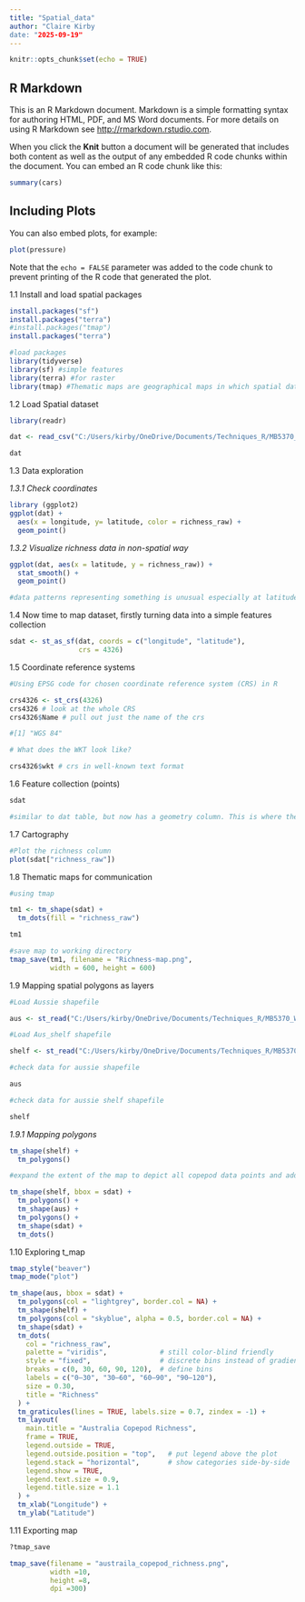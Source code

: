 ```yaml
---
title: "Spatial_data"
author: "Claire Kirby
date: "2025-09-19"
---
```


```r
knitr::opts_chunk$set(echo = TRUE)
```

## R Markdown

This is an R Markdown document. Markdown is a simple formatting syntax for authoring HTML, PDF, and MS Word documents. For more details on using R Markdown see <http://rmarkdown.rstudio.com>.

When you click the **Knit** button a document will be generated that includes both content as well as the output of any embedded R code chunks within the document. You can embed an R code chunk like this:

```r
summary(cars)
```

## Including Plots

You can also embed plots, for example:

```r
plot(pressure)
```

Note that the `echo = FALSE` parameter was added to the code chunk to prevent printing of the R code that generated the plot.

1.1 Install and load spatial packages
```r
install.packages("sf")
install.packages("terra")
#install.packages("tmap")
install.packages("terra")

#load packages
library(tidyverse)
library(sf) #simple features
library(terra) #for raster
library(tmap) #Thematic maps are geographical maps in which spatial data distributions are visualized
```
1.2 Load Spatial dataset
```r
library(readr)

dat <- read_csv("C:/Users/kirby/OneDrive/Documents/Techniques_R/MB5370_Workbook_Kirby/data_analysis2/MB5370_M4_WB/data-for-course/copepods_raw.csv")

dat
```
1.3 Data exploration

*1.3.1 Check coordinates*
```r
library (ggplot2)
ggplot(dat) +
  aes(x = longitude, y= latitude, color = richness_raw) +
  geom_point()
```

*1.3.2 Visualize richness data in non-spatial way*
```r
ggplot(dat, aes(x = latitude, y = richness_raw)) + 
  stat_smooth() + 
  geom_point()

#data patterns representing something is unusual especially at latitude-40?

```

1.4 Now time to map dataset, firstly turning data into a simple features collection
```r
sdat <- st_as_sf(dat, coords = c("longitude", "latitude"), 
                 crs = 4326)

```

1.5 Coordinate reference systems
```r
#Using EPSG code for chosen coordinate reference system (CRS) in R

crs4326 <- st_crs(4326)
crs4326 # look at the whole CRS
crs4326$Name # pull out just the name of the crs

#[1] "WGS 84"
```
```r
# What does the WKT look like?

crs4326$wkt # crs in well-known text format
```
1.6 Feature collection (points)
```r
sdat

#similar to dat table, but now has a geometry column. This is where the coordinates are stored.
```

1.7 Cartography
```r
#Plot the richness column
plot(sdat["richness_raw"])

```

1.8 Thematic maps for communication
```r
#using tmap

tm1 <- tm_shape(sdat) + 
  tm_dots(fill = "richness_raw")

tm1
```

```r
#save map to working directory
tmap_save(tm1, filename = "Richness-map.png", 
          width = 600, height = 600)
```

1.9 Mapping spatial polygons as layers
```r
#Load Aussie shapefile

aus <- st_read("C:/Users/kirby/OneDrive/Documents/Techniques_R/MB5370_Workbook_Kirby/data_analysis2/MB5370_M4_WB/data-for-course/spatial-data/Aussie/Aussie.shp")

```
```r
#Load Aus_shelf shapefile

shelf <- st_read("C:/Users/kirby/OneDrive/Documents/Techniques_R/MB5370_Workbook_Kirby/data_analysis2/MB5370_M4_WB/data-for-course/spatial-data/aus_shelf/aus_shelf.shp")


```
```r
#check data for aussie shapefile

aus
```
```r
#check data for aussie shelf shapefile

shelf
```
*1.9.1 Mapping polygons*
```r
tm_shape(shelf) + 
  tm_polygons()
```
```r
#expand the extent of the map to depict all copepod data points and add aus shapefile in the form of points 

tm_shape(shelf, bbox = sdat) + 
  tm_polygons() +
  tm_shape(aus) + 
  tm_polygons() + 
  tm_shape(sdat) + 
  tm_dots()
```

1.10 Exploring t_map
```r
tmap_style("beaver")
tmap_mode("plot")

tm_shape(aus, bbox = sdat) +
  tm_polygons(col = "lightgrey", border.col = NA) +
  tm_shape(shelf) +
  tm_polygons(col = "skyblue", alpha = 0.5, border.col = NA) +
  tm_shape(sdat) +
  tm_dots(
    col = "richness_raw",
    palette = "viridis",             # still color-blind friendly
    style = "fixed",                 # discrete bins instead of gradient
    breaks = c(0, 30, 60, 90, 120),  # define bins
    labels = c("0–30", "30–60", "60–90", "90–120"),
    size = 0.30,
    title = "Richness"
  ) +
  tm_graticules(lines = TRUE, labels.size = 0.7, zindex = -1) +
  tm_layout(
    main.title = "Australia Copepod Richness",
    frame = TRUE,
    legend.outside = TRUE,
    legend.outside.position = "top",   # put legend above the plot
    legend.stack = "horizontal",       # show categories side-by-side
    legend.show = TRUE,
    legend.text.size = 0.9,
    legend.title.size = 1.1
  ) +
  tm_xlab("Longitude") +
  tm_ylab("Latitude")
```



1.11 Exporting map
```r
?tmap_save

tmap_save(filename = "austraila_copepod_richness.png",
          width =10,
          height =8,
          dpi =300)
```

